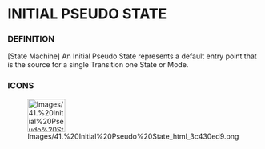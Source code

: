             
= INITIAL PSEUDO STATE =
 
=== DEFINITION ===
 
&#91;State Machine&#93; An Initial Pseudo State represents a default entry point that is the source for a single Transition one State or Mode.

 
=== ICONS ===
 
[[Image:Images/41.%20Initial%20Pseudo%20State_html_3c430ed9.png|75x66px]]

 
<br>

   